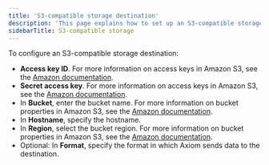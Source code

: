 ```yaml
---
title: 'S3-compatible storage destination'
description: 'This page explains how to set up an S3-compatible storage destination.'
sidebarTitle: S3-compatible storage
---
```


To configure an S3-compatible storage destination:

- **Access key ID**. For more information on access keys in Amazon S3, see the [Amazon documentation](https://docs.aws.amazon.com/IAM/latest/UserGuide/id_credentials_access-keys.html).
- **Secret access key**. For more information on access keys in Amazon S3, see the [Amazon documentation](https://docs.aws.amazon.com/IAM/latest/UserGuide/id_credentials_access-keys.html).
- In **Bucket**, enter the bucket name. For more information on bucket properties in Amazon S3, see the [Amazon documentation](https://docs.aws.amazon.com/AmazonS3/latest/userguide/view-bucket-properties.html).
- In **Hostname**, specify the hostname.
- In **Region**, select the bucket region. For more information on bucket properties in Amazon S3, see the [Amazon documentation](https://docs.aws.amazon.com/AmazonS3/latest/userguide/view-bucket-properties.html).
- Optional: In **Format**, specify the format in which Axiom sends data to the destination.